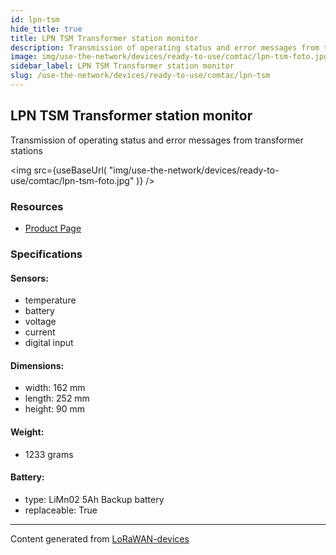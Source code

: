 ```yaml
---
id: lpn-tsm
hide_title: true
title: LPN TSM Transformer station monitor
description: Transmission of operating status and error messages from transformer stations
image: img/use-the-network/devices/ready-to-use/comtac/lpn-tsm-foto.jpg
sidebar_label: LPN TSM Transformer station monitor
slug: /use-the-network/devices/ready-to-use/comtac/lpn-tsm
---
```



## LPN TSM Transformer station monitor

Transmission of operating status and error messages from transformer stations

<img
src={useBaseUrl(
"img/use-the-network/devices/ready-to-use/comtac/lpn-tsm-foto.jpg"
)}
/>

### Resources

- [Product Page](https://www.comtac.ch/en/products/lora/condition-monitoring/lpn-tsm-tranformer-station-monitor.html)

### Specifications

#### Sensors:
- temperature
- battery
- voltage
- current
- digital input
#### Dimensions:
- width: 162 mm
- length: 252 mm
- height: 90 mm
#### Weight: 
- 1233 grams
#### Battery: 
- type: LiMn02 5Ah Backup battery
- replaceable: True



---
Content generated from [LoRaWAN-devices](https://github.com/TheThingsNetwork/lorawan-devices)